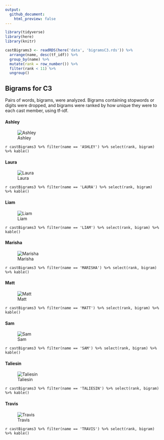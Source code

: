 ```yaml
---
output:
  github_document:
    html_preview: false
---
```


```r
library(tidyverse)
library(here)
library(knitr)

castBigrams3 <- readRDS(here('data', 'bigramsC3.rds')) %>% 
  arrange(name, desc(tf_idf)) %>% 
  group_by(name) %>% 
  mutate(rank = row_number()) %>% 
  filter(rank < 11) %>% 
  ungroup()
```

## Bigrams for C3

Pairs of words, bigrams, were analyzed. Bigrams containing stopwords or digits were dropped, and bigrams were ranked by how unique they were to each cast member, using tf-idf.

#### Ashley

![Ashley](../plots/bigramClouds/C3/C3ASHLEY.png)

`r castBigrams3 %>% filter(name == 'ASHLEY') %>% select(rank, bigram) %>% kable()`

#### Laura

![Laura](../plots/bigramClouds/C3/C3LAURA.png)

`r castBigrams3 %>% filter(name == 'LAURA') %>% select(rank, bigram) %>% kable()`

#### Liam

![Liam](../plots/bigramClouds/C3/C3LIAM.png)

`r castBigrams3 %>% filter(name == 'LIAM') %>% select(rank, bigram) %>% kable()`

#### Marisha

![Marisha](../plots/bigramClouds/C3/C3MARISHA.png)

`r castBigrams3 %>% filter(name == 'MARISHA') %>% select(rank, bigram) %>% kable()`

#### Matt

![Matt](../plots/bigramClouds/C3/C3MATT.png)

`r castBigrams3 %>% filter(name == 'MATT') %>% select(rank, bigram) %>% kable()`


#### Sam

![Sam](../plots/bigramClouds/C3/C3SAM.png)

`r castBigrams3 %>% filter(name == 'SAM') %>% select(rank, bigram) %>% kable()`

#### Taliesin

![Taliesin](../plots/bigramClouds/C3/C3TALIESIN.png)

`r castBigrams3 %>% filter(name == 'TALIESIN') %>% select(rank, bigram) %>% kable()`

#### Travis

![Travis](../plots/bigramClouds/C3/C3TRAVIS.png)

`r castBigrams3 %>% filter(name == 'TRAVIS') %>% select(rank, bigram) %>% kable()`
